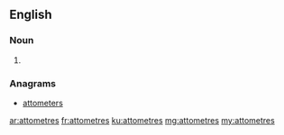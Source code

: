 ==English==

===Noun===
{{head|en|plural}}

# {{plural of|attometre|lang=en}}

===Anagrams===
* [[attometers#English|attometers]]

[[ar:attometres]]
[[fr:attometres]]
[[ku:attometres]]
[[mg:attometres]]
[[my:attometres]]